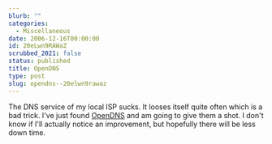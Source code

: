 ```yaml
---
blurb: ""
categories:
  - Miscellaneous
date: 2006-12-16T00:00:00
id: 20eLwn9RAWaZ
scrubbed_2021: false
status: published
title: OpenDNS
type: post
slug: opendns--20elwn9rawaz
---
```


The DNS service of my local ISP sucks. It looses itself quite often
which is a bad trick. I've just found
[OpenDNS](http://www.opendns.com/) and am going to give them a
shot. I don't know if I'll actually notice an improvement, but
hopefully there will be less down time.